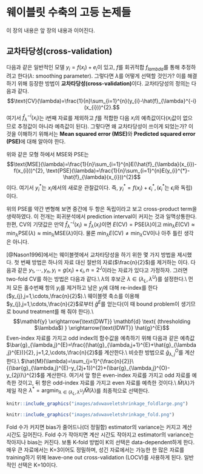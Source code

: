 # 웨이블릿 수축의 고등 논제들 {#advwaveletshrinkage}

이 장의 내용은 앞 장의 내용과 이어진다.

## 교차타당성(cross-validation)

다음과 같은 일반적인 모델 $y_{i}=f(x_{i})+e_{i}$이 있고, $f$를 회귀적합 $f_{lambda}$를 통해 추정하려고 한다($\lambda$: smoothing parameter). 그렇다면 $\lambda$를 어떻게 선택할 것인가? 이를 해결하기 위해 등장한 방법이 **교차타당성(cross-validation)**이다. 교차타당성의 정의는 다음과 같다.
$$\text{CV}(\lambda)=\frac{1}{n}\sum_{i=1}^{n}(y_{i}-\hat{f}_{\lambda}^{-i}(x_{i}))^{2}.$$
여기서 $\hat{f}_{\lambda}^{-i}(x_{i})$는 i번째 자료를 제외하고 $f$를 적합한 다음 $x_{i}$의 예측값이다($x_{i}$값이 없으므로 추정값이 아니라 예측값이 된다). 그렇다면 왜 교차타당성이 쓰이게 되었는가? 이것을 이해하기 위해서는 **Mean squared error (MSE)**와 **Predicted squared error (PSE)**에 대해 알아야 한다.

위와 같은 모형 하에서 MSE와 PSE는
$$\text{MSE}(\lambda)=\frac{1}{n}\sum_{i=1}^{n}E(\hat{f}_{\lambda}(x_{i})-f(x_{i}))^{2}, \text{PSE}(\lambda)=\frac{1}{n}\sum_{i=1}^{n}E(y_{i}^{*}-\hat{f}_{\lambda}(x_{i}))^{2}$$
이다. 여기서 $y_{i}^{*}$는 $x_{i}$에서의 새로운 관찰값이다. 즉, $y_{i}^{*}=f(x_{i})+\epsilon_{i}^{*}, (\epsilon_{i}^{*}$는 $\epsilon_{i}$와 독립)이다.

위의 PSE를 약간 변형해 보면
\begin{eqnarray*}
\text{PSE}(\lambda)&=&\frac{1}{n}\sum_{i=1}^{n}E(y_{i}^{*}-\hat{f}_{\lambda}(x_{i}))^{2}\\
&=&\frac{1}{n}\sum_{i=1}^{n}E(y_{i}^{*}-f(x_{i}))^{2}+\frac{1}{n}\sum_{i=1}^{n}E(f(x_{i})-\hat{f}_{\lambda}(x_{i}))^{2}\\
&=&\sigma^{2}+\text{MSE}(\lambda).
\end{eqnarray*}
중간에 두 항은 독립이라고 보고 cross-product term을 생략하였다. 이 전개는 회귀분석에서 prediction interval이 커지는 것과 일맥상통한다. 한편, CV의 기댓값은
\begin{eqnarray*}
E(y_{i}-\hat{f}_{\lambda}^{-i}(x_{i}))^{2}&=&E(y_{i}-f(x_{i})+f(x_{i})-\hat{f}_{\lambda}^{-i}(x_{i}))^{2}\\
&=&E(y_{i}-f(x_{i}))^{2}+E(f(x_{i})-\hat{f}_{\lambda}^{-i}(x_{i}))^{2}+2E(y_{i}-f(x_{i}))(f(x_{i})-\hat{f}_{\lambda}^{-i}(x_{i}))\\
&=&\sigma^{2}+E(f(x_{i})-\hat{f}_{\lambda}^{-i}(x_{i}))^{2}.\\
\end{eqnarray*}
만약 $\hat{f}_{\lambda}^{-i}(x_{i}) \approx \hat{f}_{\lambda}(x_{i})$이면 $E(\text{CV})=\text{PSE}(\lambda)$이고 $\min_{\lambda}E(\text{CV}) \approx \min_{\lambda}\text{PSE}(\lambda) \approx \min_{\lambda}\text{MSE}(\lambda)$이다. 물론 $\min_{\lambda}E(\text{CV}) \neq \min_{\lambda}\text{CV}$이나 아주 틀린 생각은 아니다.

[@Nason1996]에서는 웨이블렛에서 교차타당성을 하기 위한 몇 가지 방법을 제시했다. 첫 번째 방법은 하나의 자료 대신 절반의 자료($\frac{n}{2}$)를 제거하는 \textbf{two-fold CV}이다. 다음과 같은 $y_{1}, \cdots, y_{n}, y_{i}=g(x_{i})+\epsilon_{i}, n=2^{J}$이라는 자료가 있다고 가정하자. 그러면 two-fold CV를 하는 방법은 다음과 같다.\\
\circled{1} $\lambda$의 후보군 $\lambda \in (\lambda_{L}, \lambda^{U})$를 설정한다.\\
\circled{2} 먼저 모든 홀수번째 항의 $y_{i}$를 제거하고 남은 $y_{j}$에 대해 re-index를 한다($y_{j},j=1,\cdots,\frac{n}{2}$).\\
\circled{3} 웨이블렛 축소를 이용해 $y_{j},j=1,\cdots,\frac{n}{2}$로부터 $\hat{g}^{E}$를 얻는다(이 때 bound problem이 생기므로 bound treatment를 해 줘야 한다).\\
$$\mathbf{y} \xrightarrow{\text{DWT}} \mathbf{d} \text{ (thresholding $\lambda$) } \xrightarrow{\text{IDWT}}  \hat{g}^{E}$$
\circled{4} Even-index 자료를 가지고 odd index의 함수값을 예측하기 위해 다음과 같은 예측값 $\bar{g}_{\lambda,j}^{E}=\frac{(\hat{g}_{\lambda,j+1}^{E}+\hat{g}_{\lambda,j}^{E})}{2}, j=1,2,\cdots,\frac{n}{2}$를 계산한다.\\
\circled{5} 비슷한 방법으로 $\bar{g}_{\lambda,j}^{O}$를 계산한다.\\
\circled{6} $\hat{M}(\lambda)=\sum_{j=1}^{\frac{n}{2}}\{(\bar{g}_{\lambda,j}^{E}-y_{2j+1})^{2}+(\bar{g}_{\lambda,j}^{O}-y_{2j})\}^{2}$를 계산한다. 여기서 앞 항은 even-index 자료를 가지고 odd 자료를 예측한 것이고, 뒤 항은 odd-index 자료를 가지고 even 자료를 예측한 것이다.\\
\circled{7} $\hat{M}(\lambda)$가 제일 작은 $\lambda^{*}=\text{argmin}_{\lambda \in (\lambda_{L},\lambda^{U})} \hat{M}(\lambda)$를 최종적으로 선택한다.

```r
knitr::include_graphics("images/advwaveletshrinkage_foldlarge.png")
```

```r
knitr::include_graphics("images/advwaveletshrinkage_fold.png")
```

Fold 수가 커지면 bias가 줄어드나(더 정밀함) estimator의 variance는 커지고 계산 시간도 길어진다. Fold 수가 작아지면 계산 시간도 작아지고 estimator의 variance는 작아지나 bias는 커진다. 보통 K-fold 방법이 K의 선택은 data-dependent하게 한다. 매우 큰 자료에서는 K=3이어도 정밀하며, 성긴 자료에서는 가능한 한 많은 자료를 training하기 위해 leave-one out cross-validation (LOCV)를 사용하게 된다. 일반적인 선택은 K=10이다.
